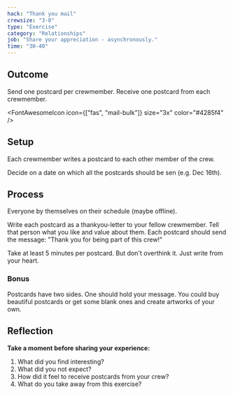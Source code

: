 ```yaml
---
hack: "Thank you mail"
crewsize: "3-8"
type: "Exercise"
category: "Relationships"
job: "Share your appreciation - asynchronously."
time: "30-40"
---
```


## Outcome

Send one postcard per crewmember.
Receive one postcard from each crewmember.

<FontAwesomeIcon icon={["fas", "mail-bulk"]} size="3x" color="#4285f4" />

## Setup

Each crewmember writes a postcard to each other member of the crew.

Decide on a date on which all the postcards should be sen (e.g. Dec 16th).

## Process

Everyone by themselves on their schedule (maybe offline).

Write each postcard as a thankyou-letter to your fellow crewmember.
Tell that person what you like and value about them.
Each postcard should send the message: "Thank you for being part of this crew!"

Take at least 5 minutes per postcard. But don't overthink it. Just write from your heart.

### Bonus

Postcards have two sides. One should hold your message.
You could buy beautiful postcards or get some blank ones and create artworks of your own.

## Reflection

**Take a moment before sharing your experience:**

1. What did you find interesting?
2. What did you not expect?
3. How did it feel to receive postcards from your crew?
4. What do you take away from this exercise?
